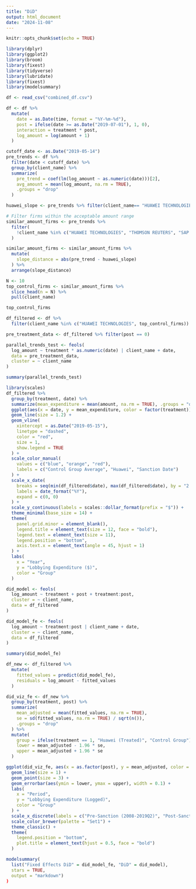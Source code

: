 ```yaml
---
title: "DiD"
output: html_document
date: "2024-11-08"
---
```


```r
knitr::opts_chunk$set(echo = TRUE)
```


```r
library(dplyr)
library(ggplot2)
library(broom)
library(fixest)
library(tidyverse)
library(lubridate)
library(fixest)
library(modelsummary)
```

```r
df <- read_csv("combined_df.csv")
```

```r
df <- df %>%
  mutate(
    date = as.Date(time, format = "%Y-%m-%d"),
    post = ifelse(date >= as.Date("2019-07-01"), 1, 0),
    interaction = treatment * post,
    log_amount = log(amount + 1)
  )
```

```r
cutoff_date <- as.Date("2019-05-14")
pre_trends <- df %>%
  filter(date < cutoff_date) %>%
  group_by(client_name) %>%
  summarize(
    pre_trend = coef(lm(log_amount ~ as.numeric(date)))[2],
    avg_amount = mean(log_amount, na.rm = TRUE),
    .groups = "drop"
  )
```

```r
huawei_slope <- pre_trends %>% filter(client_name== "HUAWEI TECHNOLOGIES") %>% pull(pre_trend)
```

```r
# Filter firms within the acceptable amount range
similar_amount_firms <- pre_trends %>%
  filter(
    !client_name %in% c("HUAWEI TECHNOLOGIES", "THOMSON REUTERS", "SAP AMERICA, INC.", "NEWS CORPORATION", "TYCO ELECTRONICS", "TRACFONE WIRELESS, INC.")
  )
```

```r
similar_amount_firms <- similar_amount_firms %>%
  mutate(
    slope_distance = abs(pre_trend - huawei_slope)
  ) %>%
  arrange(slope_distance)

N <- 10
top_control_firms <- similar_amount_firms %>%
  slice_head(n = N) %>%
  pull(client_name)
```

```r
top_control_firms
```

```r
df_filtered <- df %>%
  filter(client_name %in% c("HUAWEI TECHNOLOGIES", top_control_firms))
```


```r
pre_treatment_data <- df_filtered %>% filter(post == 0)

parallel_trends_test <- feols(
  log_amount ~ treatment * as.numeric(date) | client_name + date,
  data = pre_treatment_data,
  cluster = ~ client_name
)

summary(parallel_trends_test)

```



```r
library(scales)
df_filtered %>%
  group_by(treatment, date) %>%
  summarize(mean_expenditure = mean(amount, na.rm = TRUE), .groups = "drop") %>%
  ggplot(aes(x = date, y = mean_expenditure, color = factor(treatment))) +
  geom_line(size = 1.2) +
  geom_vline(
    xintercept = as.Date("2019-05-15"), 
    linetype = "dashed", 
    color = "red", 
    size = 1, 
    show.legend = TRUE
  ) +
  scale_color_manual(
    values = c("blue", "orange", "red"),
    labels = c("Control Group Average", "Huawei", "Sanction Date")
  ) +
  scale_x_date(
    breaks = seq(min(df_filtered$date), max(df_filtered$date), by = "2 years"),
    labels = date_format("%Y"),
    expand = c(0, 0)
  ) +
  scale_y_continuous(labels = scales::dollar_format(prefix = "$")) +
  theme_minimal(base_size = 14) +
  theme(
    panel.grid.minor = element_blank(),
    legend.title = element_text(size = 12, face = "bold"),
    legend.text = element_text(size = 11),
    legend.position = "bottom",
    axis.text.x = element_text(angle = 45, hjust = 1)
  ) +
  labs(
    x = "Year",
    y = "Lobbying Expenditure ($)",
    color = "Group"
  )

```

```r
did_model <- feols(
  log_amount ~ treatment + post + treatment:post,
  cluster = ~ client_name,
  data = df_filtered
)
```



```r
did_model_fe <- feols(
  log_amount ~ treatment:post | client_name + date,
  cluster = ~ client_name,
  data = df_filtered
)

summary(did_model_fe)

```



```r
df_new <- df_filtered %>%
  mutate(
    fitted_values = predict(did_model_fe),
    residuals = log_amount - fitted_values
  )

did_viz_fe <- df_new %>%
  group_by(treatment, post) %>%
  summarize(
    mean_adjusted = mean(fitted_values, na.rm = TRUE),
    se = sd(fitted_values, na.rm = TRUE) / sqrt(n()),
    .groups = "drop"
  ) %>%
  mutate(
    group = ifelse(treatment == 1, "Huawei (Treated)", "Control Group"),
    lower = mean_adjusted - 1.96 * se,
    upper = mean_adjusted + 1.96 * se
  )

ggplot(did_viz_fe, aes(x = as.factor(post), y = mean_adjusted, color = group, group = group)) +
  geom_line(size = 1) +
  geom_point(size = 3) +
  geom_errorbar(aes(ymin = lower, ymax = upper), width = 0.1) +
  labs(
    x = "Period",
    y = "Lobbying Expenditure (Logged)",
    color = "Group"
  ) +
  scale_x_discrete(labels = c("Pre-Sanction (2008-2019Q2)", "Post-Sanction (2019Q3-2022)")) +
  scale_color_brewer(palette = "Set1") +
  theme_classic() +
  theme(
    legend.position = "bottom",
    plot.title = element_text(hjust = 0.5, face = "bold")
  )

```


```r
modelsummary(
  list("Fixed Effects DiD" = did_model_fe, "DiD" = did_model),
  stars = TRUE,
  output = "markdown")
)
```


